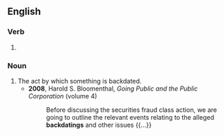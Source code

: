 ==English==

===Verb===
{{head|en|verb form}}

# {{present participle of|backdate|lang=en|nocat=1}}

===Noun===
{{en-noun}}

# The act by which something is backdated.
#* '''2008''', Harold S. Bloomenthal, ''Going Public and the Public Corporation'' (volume 4)
#*: Before discussing the securities fraud class action, we are going to outline the relevant events relating to the alleged '''backdatings''' and other issues {{...}}